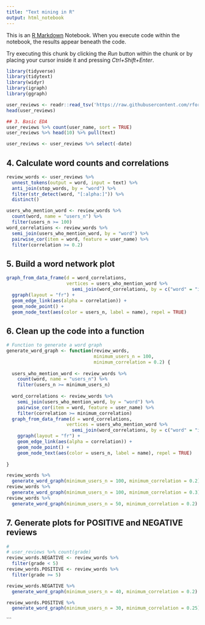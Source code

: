 ---
title: "Text mining in R"
output: html_notebook
---

This is an [R Markdown](http://rmarkdown.rstudio.com) Notebook. When you execute code within the notebook, the results appear beneath the code. 

Try executing this chunk by clicking the *Run* button within the chunk or by placing your cursor inside it and pressing *Ctrl+Shift+Enter*. 
```{r}
library(tidyverse)
library(tidytext)
library(widyr)
library(igraph)
library(ggraph)
```

```{r}
user_reviews <- readr::read_tsv('https://raw.githubusercontent.com/rfordatascience/tidytuesday/master/data/2020/2020-05-05/user_reviews.tsv')
head(user_reviews)
```
```{r}
## 3. Basic EDA
user_reviews %>% count(user_name, sort = TRUE)
user_reviews %>% head(10) %>% pull(text)
```

```{r}
user_reviews <- user_reviews %>% select(-date)
```



## 4. Calculate word counts and correlations


```{r}
review_words <- user_reviews %>%
  unnest_tokens(output = word, input = text) %>%
  anti_join(stop_words, by = "word") %>%
  filter(str_detect(word, "[:alpha:]")) %>%
  distinct()
```

```{r}
users_who_mention_word <- review_words %>%
  count(word, name = "users_n") %>%
  filter(users_n >= 100)
word_correlations <- review_words %>%
  semi_join(users_who_mention_word, by = "word") %>%
  pairwise_cor(item = word, feature = user_name) %>%
  filter(correlation >= 0.2)
```


## 5. Build a word network plot

```{r}
graph_from_data_frame(d = word_correlations,
                      vertices = users_who_mention_word %>%
                        semi_join(word_correlations, by = c("word" = "item1"))) %>%
  ggraph(layout = "fr") +
  geom_edge_link(aes(alpha = correlation)) +
  geom_node_point() +
  geom_node_text(aes(color = users_n, label = name), repel = TRUE)
```



## 6. Clean up the code into a function

```{r}
# Function to generate a word graph
generate_word_graph <- function(review_words,
                                minimum_users_n = 100,
                                minimum_correlation = 0.2) {
  
  users_who_mention_word <- review_words %>%
    count(word, name = "users_n") %>%
    filter(users_n >= minimum_users_n)
  
  word_correlations <- review_words %>%
    semi_join(users_who_mention_word, by = "word") %>%
    pairwise_cor(item = word, feature = user_name) %>%
    filter(correlation >= minimum_correlation)
  graph_from_data_frame(d = word_correlations,
                      vertices = users_who_mention_word %>%
                        semi_join(word_correlations, by = c("word" = "item1"))) %>%
    ggraph(layout = "fr") +
    geom_edge_link(aes(alpha = correlation)) +
    geom_node_point() +
    geom_node_text(aes(color = users_n, label = name), repel = TRUE)
  
}
```

```{r}
review_words %>%
  generate_word_graph(minimum_users_n = 100, minimum_correlation = 0.2)
review_words %>%
  generate_word_graph(minimum_users_n = 100, minimum_correlation = 0.3)
review_words %>%
  generate_word_graph(minimum_users_n = 50, minimum_correlation = 0.2)
```



## 7. Generate plots for POSITIVE and NEGATIVE reviews

```{r}
# 
# user_reviews %>% count(grade)
review_words.NEGATIVE <- review_words %>%
  filter(grade < 5)
review_words.POSITIVE <- review_words %>%
  filter(grade >= 5)
```

```{r}
review_words.NEGATIVE %>%
  generate_word_graph(minimum_users_n = 40, minimum_correlation = 0.2)
```


```{r}
review_words.POSITIVE %>%
  generate_word_graph(minimum_users_n = 30, minimum_correlation = 0.25)
```
```

